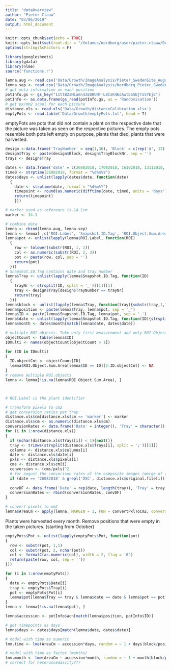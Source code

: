 ```yaml
---
title: "dataOverview"
author: "Pieter Clauw"
date: "03/06/2019"
output: html_document
---
```


```r
knitr::opts_chunk$set(echo = TRUE)
knitr::opts_knit$set(root.dir = "/Volumes/nordborg/user/pieter.clauw/Documents/Experiments/FieldRNA/")
options(stringsAsFactors = F)
```

```r
library(googlesheets)
library(gdata)
library(nlme)
source('functions.r')
```


```r
lemna.aug <- read.csv('Data/Growth/ImageAnalysis/Pieter_SwedenSite_August2018.csv', sep = ';', dec = ',')
lemna.sep <- read.csv('Data/Growth/ImageAnalysis/Nordborg_Pieter_SwedenSite_Sept2018_COMPLETE.csv', sep = ';', dec = ',')
# get meta information on each position
potInfo.gs <- gs_key("11ttBZsMiamn4zEDHUNT-L8CsK4EoAwtbSSUjTs5YEj8")
potInfo <- as.data.frame(gs_read(potInfo.gs, ws = 'Randomisation'))
# get px/mm2 scael for each picture
distance.xls <- read.xls('Data/Growth/distanceCalibration.xlsx')
emptyPots <- read.table('Data/Growth/emptyPots.txt', head = T)
```
emptyPots are pots that did not contain a plant on the respective date that the picture was taken as seen on the respective pictures.
The empty pots resemble both pots left empty on purpose, plants that died, plants that were harvested.

```r
design <-data.frame('TrayNumber' = seq(1,36), 'Block' = c(rep('A', 12), rep('B', 12), rep('C', 12)), 'TrayBlockNr' = rep(seq(1,12), 3))
design$Tray <- paste(design$Block, design$TrayBlockNr, sep = '')
trays <- design$Tray

dates <- data.frame('date' = c(26082018, 17092018, 16102018, 13112018, 19042019), 'month' = factor(c('aug', 'sep', 'oct', 'nov', 'apr'), levels = c('aug', 'sep', 'oct', 'nov', 'apr'), ordered = T), 'year' = c(2018, 2018, 2018, 2018, 2019))
time0 <- strptime(26082018, format = "%d%m%Y")
dates$days <- unlist(lapply(dates$date, function(date)
  {
    date <- strptime(date, format = "%d%m%Y")
    timepoint <- round(as.numeric(difftime(date, time0, units = 'days')))
    return(timepoint)
    }))

# marker used as reference is 14.1cm
marker <- 14.1
```


```r
# combine data
lemna <- rbind(lemna.aug, lemna.sep)
lemna <- lemna[ ,c('ROI.Label', 'Snapshot.ID.Tag', 'ROI.Object.Sum.Area', 'Caliper.Length', 'Circumference', 'Compactness')]
lemna$pot <- unlist(lapply(lemna$ROI.Label, function(ROI)
  {
    row <- tolower(substr(ROI, 1, 1))
    col <- as.numeric(substr(ROI, 2, 3))
    pot <- paste(row, col, sep = '')
    return(pot)
  }))
# Snapshot.ID.Tag contains date and tray number
lemna$Tray <- unlist(lapply(lemna$Snapshot.ID.Tag, function(ID)
  {
    trayNr <- strsplit(ID, split = '_')[[1]][1]
    tray <- design$Tray[design$TrayNumber == trayNr]
    return(tray)
  }))
lemna$block <- unlist(lapply(lemna$Tray, function(tray){substr(tray,1,1)}))
lemna$position <- paste(lemna$Tray, lemna$pot, sep = '_')
lemna$ID <- paste(lemna$Snapshot.ID.Tag, lemna$pot, sep = '_')
lemna$date <- unlist(lapply(lemna$Snapshot.ID.Tag, function(ID){strsplit(ID, split = '_')[[1]][2]}))
lemna$month <- dates$month[match(lemna$date, dates$date)]

# multiple ROI.objects. Take only first measurement and only ROI.Object.Sum.Area
objectCount <- table(lemna$ID)
IDmulti <- names(objectCount[objectCount > 1])

for (ID in IDmulti)
{
  ID.objectCnt <- objectCount[ID]
  lemna$ROI.Object.Sum.Area[lemna$ID == ID][2:ID.objectCnt] <- NA
}
# remove multiple ROI.objects
lemna <- lemna[!is.na(lemna$ROI.Object.Sum.Area), ]



# ROI.Label is the plant identifier

# transform pixels to cm2
# get conversion ratios per tray
distance.xls$cm[distance.xls$cm == 'marker'] <- marker
distance.xls$cm <- as.numeric(distance.xls$cm)
conversionRates <- data.frame('Date' = integer(), 'Tray' = character(), 'Columns' = character(), 'Conversion' = numeric())
for (i in 1:nrow(distance.xls))
{
  if (nchar(distance.xls$Trays[i]) < 1){next()}
  tray <- trimws(strsplit(distance.xls$Trays[i], split = ';')[[1]])
  columns <- distance.xls$columns[i]
  date <- distance.xls$date[i]
  pxls <- distance.xls$pixels[i]
  cms <- distance.xls$cm[i]
  conversion <- (cms/pxls)^2
  # for august the converison rates of the composite images (merge of two pictures of half a tray)
  if (date == '26082018' & grepl('DSC', distance.xls$original.file[i])){next()}
  
  convDF <- data.frame('Date' = rep(date, length(tray)), 'Tray' = tray, 'Columns' = rep(columns, length(tray)), 'Conversion' = rep(conversion, length(tray)))
  conversionRates <- rbind(conversionRates, convDF)
}

# convert pixels to mm2
lemna$AreaCm <- apply(lemna, MARGIN = 1, FUN = convertPxlToCm2, conversionRates = conversionRates)
```

Plants were harvested every month.
Remove positions that were empty in the taken pictures.
(starting from October)
```r
emptyPots$Pot <- unlist(lapply(emptyPots$Pot, function(pot)
{
  row <- substr(pot, 1,1)
  col <- substr(pot, 2, nchar(pot))
  col <- formatC(as.numeric(col), width = 2, flag = '0')
  return(paste(row, col, sep = ''))
}))

for (i in 1:nrow(emptyPots))
{
  date <- emptyPots$Date[i]
  tray <- emptyPots$Tray[i]
  pot <- emptyPots$Pot[i]
  lemna$pot[lemna$Tray == tray & lemna$date == date & lemna$pot == pot] <- NA
}
lemna <- lemna[!is.na(lemna$pot), ]
```

```r
lemna$accession <- potInfo$acn[match(lemna$position, potInfo$ID)]
```


```r
# get timepoints as days
lemna$days <- dates$days[match(lemna$date, dates$date)]

# model with time as numeric
lmm.time <- lme(AreaCm ~ accession*days, random = ~ 1 + days|block/position, data = lemna)

# model with time as factor (months)
lmm.month <- lme(AreaCm ~ accession*month, random = ~ 1 + month|block/position, data = lemna)
# correct for heteroscedascity???

```

```r

```










